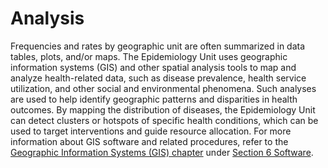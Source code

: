 # Analysis {.unnumbered}

Frequencies and rates by geographic unit are often summarized in data tables, plots, and/or maps. The Epidemiology Unit uses geographic information systems (GIS) and other spatial analysis tools to map and analyze health-related data, such as disease prevalence, health service utilization, and other social and environmental phenomena. Such analyses are used to help identify geographic patterns and disparities in health outcomes. By mapping the distribution of diseases, the Epidemiology Unit can detect clusters or hotspots of specific health conditions, which can be used to target interventions and guide resource allocation. For more information about GIS software and related procedures, refer to the [Geographic Information Systems (GIS) chapter](gis.qmd) under [Section 6 Software](software.qmd).